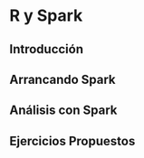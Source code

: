 
# R y Spark

## Introducción

## Arrancando Spark

## Análisis con Spark

## Ejercicios Propuestos
